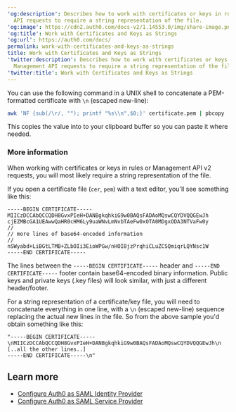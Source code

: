 ---
'og:description': Describes how to work with certificates or keys in rules or Management
  API requests to require a string representation of the file.
'og:image': https://cdn2.auth0.com/docs-v2/1.14553.0/img/share-image.png
'og:title': Work with Certificates and Keys as Strings
'og:url': https://auth0.com/docs/
permalink: work-with-certificates-and-keys-as-strings
title: Work with Certificates and Keys as Strings
'twitter:description': Describes how to work with certificates or keys in rules or
  Management API requests to require a string representation of the file.
'twitter:title': Work with Certificates and Keys as Strings
---
You can use the following command in a UNIX shell to concatenate a PEM-formatted certificate with `\n` (escaped new-line):

```bash wrap lines
awk 'NF {sub(/\r/, ""); printf "%s\\n",$0;}' certificate.pem | pbcopy
```


This copies the value into to your clipboard buffer so you can paste it where needed.

### More information

When working with certificates or keys in rules or <Tooltip tip="Management API: A product to allow customers to perform administrative tasks." cta="View Glossary" href="/docs/glossary?term=Management+API">Management API</Tooltip> v2 requests, you will most likely require a string representation of the file.

If you open a certificate file (`cer`, `pem`) with a text editor, you'll see something like this:

```text lines
-----BEGIN CERTIFICATE-----
MIICzDCCAbQCCQDH8GvxPIeH+DANBgkqhkiG9w0BAQsFADAoMQswCQYDVQQGEwJh
cjEZMBcGA1UEAwwQaHR0cHM6Ly9uaWNvLmNvbTAeFw0xOTA0MDgxODA3NTVaFw0y
//
// more lines of base64-encoded information
//
nSWyabd+LiBGtLTMB+ZLbOIi3EioWPGw/nHOI8jzPrqhiCLuZCSQmiqrLQYNsc1W
-----END CERTIFICATE-----
```



The lines between the `-----BEGIN CERTIFICATE-----` header and `-----END CERTIFICATE-----` footer contain base64-encoded binary information. Public keys and private keys (.key files) will look similar, with just a different header/footer.

For a string representation of a certificate/key file, you will need to concatenate everything in one line, with a `\n` (escaped new-line) sequence replacing the actual new lines in the file. So from the above sample you'd obtain something like this:

```text lines
"-----BEGIN CERTIFICATE-----
\nMIICzDCCAbQCCQDH8GvxPIeH+DANBgkqhkiG9w0BAQsFADAoMQswCQYDVQQGEwJh\n
[..all the other lines..]
-----END CERTIFICATE-----\n"
```






## Learn more

* [Configure Auth0 as SAML Identity Provider](/docs/authenticate/single-sign-on/outbound-single-sign-on/configure-auth0-saml-identity-provider)
* [Configure Auth0 as SAML Service Provider](/docs/authenticate/protocols/saml/saml-sso-integrations/configure-auth0-saml-service-provider)